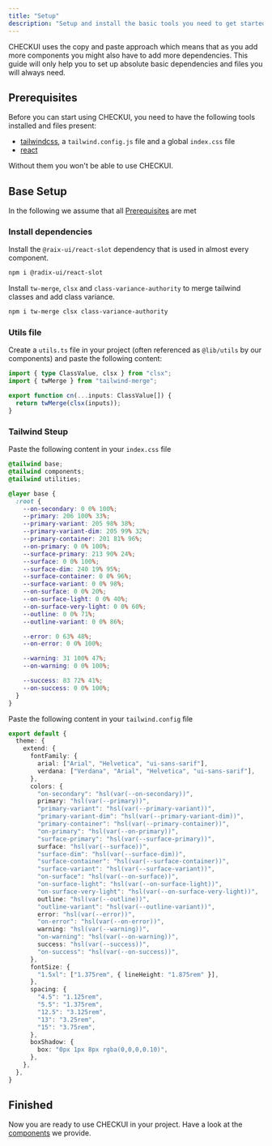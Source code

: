 ```yaml
---
title: "Setup"
description: "Setup and install the basic tools you need to get started"
---
```


CHECKUI uses the copy and paste approach which means that as you add more components you might also have to add more dependencies.
This guide will only help you to set up absolute basic dependencies and files you will always need.

## Prerequisites

Before you can start using CHECKUI, you need to have the following tools installed and files present:
- [tailwindcss](https://tailwindcss.com/), a `tailwind.config.js` file and a global `index.css` file
- [react](https://reactjs.org/)

Without them you won't be able to use CHECKUI.

## Base Setup

<Note>In the following we assume that all [Prerequisites](#prerequisites) are met</Note>

### Install dependencies
Install the `@raix-ui/react-slot` dependency that is used in almost every component.

```bash
npm i @radix-ui/react-slot
```

Install `tw-merge`, `clsx` and `class-variance-authority` to merge tailwind classes and add class variance.
```bash
npm i tw-merge clsx class-variance-authority
```

### Utils file
Create a `utils.ts` file in your project (often referenced as `@lib/utils` by our components) and paste the following content:

```ts
import { type ClassValue, clsx } from "clsx";
import { twMerge } from "tailwind-merge";

export function cn(...inputs: ClassValue[]) {
  return twMerge(clsx(inputs));
}

```

### Tailwind Steup
Paste the following content in your `index.css` file

```css
@tailwind base;
@tailwind components;
@tailwind utilities;

@layer base {
  :root {
    --on-secondary: 0 0% 100%;
    --primary: 206 100% 33%;
    --primary-variant: 205 98% 38%;
    --primary-variant-dim: 205 99% 32%;
    --primary-container: 201 81% 96%;
    --on-primary: 0 0% 100%;
    --surface-primary: 213 90% 24%;
    --surface: 0 0% 100%;
    --surface-dim: 240 19% 95%;
    --surface-container: 0 0% 96%;
    --surface-variant: 0 0% 98%;
    --on-surface: 0 0% 20%;
    --on-surface-light: 0 0% 40%;
    --on-surface-very-light: 0 0% 60%;
    --outline: 0 0% 71%;
    --outline-variant: 0 0% 86%;

    --error: 0 63% 48%;
    --on-error: 0 0% 100%;

    --warning: 31 100% 47%;
    --on-warning: 0 0% 100%;

    --success: 83 72% 41%;
    --on-success: 0 0% 100%;
  }
}
```

Paste the following content in your `tailwind.config` file

```ts
export default {
  theme: {
    extend: {
      fontFamily: {
        arial: ["Arial", "Helvetica", "ui-sans-sarif"],
        verdana: ["Verdana", "Arial", "Helvetica", "ui-sans-sarif"],
      },
      colors: {
        "on-secondary": "hsl(var(--on-secondary))",
        primary: "hsl(var(--primary))",
        "primary-variant": "hsl(var(--primary-variant))",
        "primary-variant-dim": "hsl(var(--primary-variant-dim))",
        "primary-container": "hsl(var(--primary-container))",
        "on-primary": "hsl(var(--on-primary))",
        "surface-primary": "hsl(var(--surface-primary))",
        surface: "hsl(var(--surface))",
        "surface-dim": "hsl(var(--surface-dim))",
        "surface-container": "hsl(var(--surface-container))",
        "surface-variant": "hsl(var(--surface-variant))",
        "on-surface": "hsl(var(--on-surface))",
        "on-surface-light": "hsl(var(--on-surface-light))",
        "on-surface-very-light": "hsl(var(--on-surface-very-light))",
        outline: "hsl(var(--outline))",
        "outline-variant": "hsl(var(--outline-variant))",
        error: "hsl(var(--error))",
        "on-error": "hsl(var(--on-error))",
        warning: "hsl(var(--warning))",
        "on-warning": "hsl(var(--on-warning))",
        success: "hsl(var(--success))",
        "on-success": "hsl(var(--on-success))",
      },
      fontSize: {
        "1.5xl": ["1.375rem", { lineHeight: "1.875rem" }],
      },
      spacing: {
        "4.5": "1.125rem",
        "5.5": "1.375rem",
        "12.5": "3.125rem",
        "13": "3.25rem",
        "15": "3.75rem",
      },
      boxShadow: {
        box: "0px 1px 8px rgba(0,0,0,0.10)",
      },
    },
  },
}
```

## Finished
Now you are ready to use CHECKUI in your project. Have a look at the [components](/components) we provide.